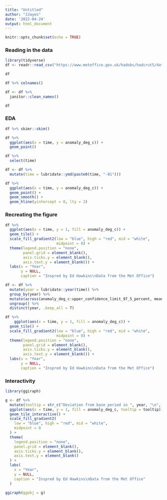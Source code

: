 ```yaml
---
title: "Untitled"
author: "JJayes"
date: '2022-04-24'
output: html_document
---
```


```r
knitr::opts_chunk$set(echo = TRUE)
```

### Reading in the data

```r
library(tidyverse)
df <- readr::read_csv("https://www.metoffice.gov.uk/hadobs/hadcrut5/data/current/analysis/diagnostics/HadCRUT.5.0.1.0.analysis.summary_series.global.monthly.csv")

df
```

```r
df %>% colnames()
```


```r
df <- df %>% 
  janitor::clean_names()

df
```


### EDA

```r
df %>% skimr::skim()
```

```r
df %>% 
  ggplot(aes(x = time, y = anomaly_deg_c)) +
  geom_point()
```

```r
df %>% 
  select(time)
```

```r
df <- df %>% 
  mutate(time = lubridate::ymd(paste0(time, "-01")))
```

```r
df %>% 
  ggplot(aes(x = time, y = anomaly_deg_c)) +
  geom_point() +
  geom_smooth() +
  geom_hline(yintercept = 0, lty = 2)
```


### Recreating the figure

```r
df %>% 
  ggplot(aes(x = time, y = 1, fill = anomaly_deg_c)) +
  geom_tile() +
  scale_fill_gradient2(low = "blue", high = "red", mid = "white",
                       midpoint = 0) +
  theme(legend.position = "none",
        panel.grid = element_blank(),
        axis.ticks.y = element_blank(),
        axis.text.y = element_blank()) +
  labs(x = "Year",
       y = NULL,
       caption = "Inspred by Ed Hawkins\nData from the Met Office")
```

```r
df <- df %>% 
  mutate(year = lubridate::year(time)) %>% 
  group_by(year) %>% 
  mutate(across(anomaly_deg_c:upper_confidence_limit_97_5_percent, mean)) %>% 
  ungroup() %>% 
  distinct(year, .keep_all = T)
```

```r
df %>% 
    ggplot(aes(x = time, y = 1, fill = anomaly_deg_c)) +
  geom_tile() +
  scale_fill_gradient2(low = "blue", high = "red", mid = "white",
                       midpoint = 0) +
  theme(legend.position = "none",
        panel.grid = element_blank(),
        axis.ticks.y = element_blank(),
        axis.text.y = element_blank()) +
  labs(x = "Year",
       y = NULL,
       caption = "Inspred by Ed Hawkins\nData from the Met Office")
```


### Interactivity

```r
library(ggiraph)

g <- df %>%
  mutate(tooltip = str_c("Deviation from base period in ", year, "\n", round(anomaly_deg_c, 2), " c")) %>% 
  ggplot(aes(x = time, y = 1, fill = anomaly_deg_c, tooltip = tooltip)) +
  geom_tile_interactive() +
  scale_fill_gradient2(
    low = "blue", high = "red", mid = "white",
    midpoint = 0
  ) +
  theme(
    legend.position = "none",
    panel.grid = element_blank(),
    axis.ticks.y = element_blank(),
    axis.text.y = element_blank()
  ) +
  labs(
    x = "Year",
    y = NULL,
    caption = "Inspred by Ed Hawkins\nData from the Met Office"
  )

ggiraph(ggobj = g)
```




